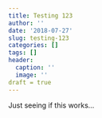 ```yaml
---
title: Testing 123
author: ''
date: '2018-07-27'
slug: testing-123
categories: []
tags: []
header:
  caption: ''
  image: ''
draft = true
---
```


Just seeing if this works...